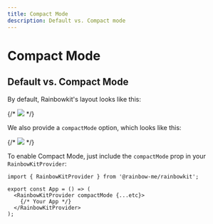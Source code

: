 ```yaml
---
title: Compact Mode
description: Default vs. Compact mode
---
```


# Compact Mode

## Default vs. Compact Mode

By default, Rainbowkit's layout looks like this:

{/* <Img src="/hero-modal.png" layout="fill" objectFit="contain" /> */}

We also provide a `compactMode` option, which looks like this:

{/* <Img src="/hero-modal.png" layout="fill" objectFit="contain" /> */}

To enable Compact Mode, just include the `compactMode` prop in your `RainbowKitProvider`:

```tsx
import { RainbowKitProvider } from '@rainbow-me/rainbowkit';

export const App = () => (
  <RainbowKitProvider compactMode {...etc}>
    {/* Your App */}
  </RainbowKitProvider>
);
```
